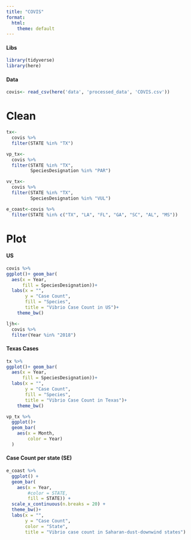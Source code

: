 ```yaml
---
title: "COVIS"
format:
  html:
    theme: default
---
```


#### Libs

```r
library(tidyverse)
library(here)
```

#### Data

```r
covis<- read_csv(here('data', 'processed_data', 'COVIS.csv'))
```

# Clean

```r
tx<-
  covis %>%
  filter(STATE %in% "TX")

vp_tx<-
  covis %>%
  filter(STATE %in% "TX",
         SpeciesDesignation %in% "PAR")

vv_tx<-
  covis %>%
  filter(STATE %in% "TX",
         SpeciesDesignation %in% "VUL")

e_coast<-covis %>%
  filter(STATE %in% c("TX", "LA", "FL", "GA", "SC", "AL", "MS")) 
```

# Plot

#### US

```r
covis %>% 
ggplot()+ geom_bar(
  aes(x = Year,
      fill = SpeciesDesignation))+
  labs(x = "",
       y = "Case Count",
       fill = "Species",
       title = "Vibrio Case Count in US")+ 
    theme_bw()
```

```r
ljh<-
  covis %>%
  filter(Year %in% "2018")
```

#### Texas Cases

```r
tx %>% 
ggplot()+ geom_bar(
  aes(x = Year,
      fill = SpeciesDesignation))+
  labs(x = "",
       y = "Case Count",
       fill = "Species",
       title = "Vibrio Case Count in Texas")+ 
    theme_bw()
```

```r
vp_tx %>%
  ggplot()+
  geom_bar(
    aes(x = Month,
        color = Year)
  )
```

#### Case Count per state (SE)

```r
e_coast %>%
  ggplot() + 
  geom_bar(
    aes(x = Year,
        #color = STATE,
        fill = STATE)) + 
  scale_x_continuous(n.breaks = 20) + 
  theme_bw()+
  labs(x = "",
       y = "Case Count",
       color = "State",
       title = "Vibrio case count in Saharan-dust-downwind states")
```
